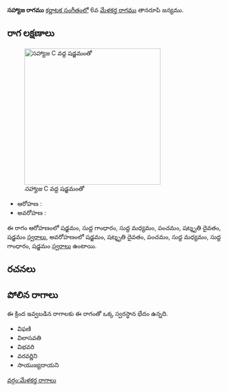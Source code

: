 {{Infobox ragam
	| name          	= సహ్యాజ
	| synonym	    	= 
	| mela          	= 
	| chakra        	= 
	| janaka        	= 
	| type          	= ఔదవ
	| arohanam      	= {{svaraC|S|G1|M1|P|D3|S'}} 
	| avarohanam    	= {{svaraC|S'|D3|P|M1|G1|S}}
	| jeeva         	=
	| chhaya        	=
	| nyasa         	=
	| vishesha      	= 
	| equivalent  		= 
}}
{{కర్ణాటక సంగీత రాగాలు}}
'''సహ్యాజ రాగము''' [[కర్ణాటక సంగీతం]]లో 6వ [[మేళకర్త రాగము]] తానరూపి జన్యము. 


==రాగ లక్షణాలు==
[[Image:sahyaja_kb2wiki.png|thumb|right|316px|''సహ్యాజ'' C వద్ద షడ్జమంతో]]

* ఆరోహణ : {{svaraC|S|G1|M1|P|D3|S'}} 
* అవరోహణ : {{svaraC|S'|D3|P|M1|G1|S}}

ఈ రాగం ఆరోహణంలో షడ్జమం, సుద్ద  గాంధారం, సుద్ద మధ్యమం, పంచమం, షట్శృతి దైవతం, షడ్జమం [[స్వరాలు]], అవరోహణంలో షడ్జమం, షట్శృతి దైవతం, పంచమం, సుద్ద మధ్యమం, సుద్ద  గాంధారం, షడ్జమం [[స్వరాలు]] ఉంటాయి.

==రచనలు==



==పోలిన రాగాలు==
ఈ క్రింద ఇవ్వబడిన రాగాలకు ఈ రాగంతో ఒక్క స్వరస్థాన భేదం ఉన్నది.
* విఫణి
* విలాసవతి
*  విభవరి
* వరవర్ణిని
* సాయుజ్యదాయని



[[వర్గం:మేళకర్త రాగాలు]]